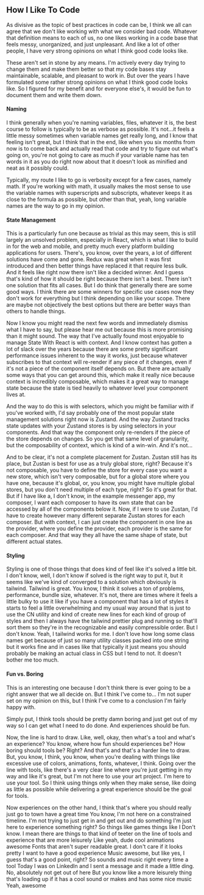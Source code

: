 ## How I Like To Code

As divisive as the topic of best practices in code can be, I think we all can
agree that we don't like working with what we consider bad code. Whatever that
definition means to each of us, no one likes working in a code base that feels
messy, unorganized, and just unpleasant. And like a lot of other people, I have
very strong opinions on what I think good code looks like.

These aren't set in stone by any means. I'm actively every day trying to change
them and make them better so that my code bases stay maintainable, scalable, and
pleasant to work in. But over the years I have formulated some rather strong
opinions on what I think good code looks like. So I figured for my benefit and
for everyone else's, it would be fun to document them and write them down.

#### Naming

I think generally when you're naming variables, files, whatever it is, the best
course to follow is typically to be as verbose as possible. It's not...it feels
a little messy sometimes when variable names get really long, and I know that
feeling isn't great, but I think that in the end, like when you six months from
now is to come back and actually read that code and try to figure out what's
going on, you're not going to care as much if your variable name has ten words
in it as you do right now about that it doesn't look as minified and neat as it
possibly could.

Typically, my route I like to go is verbosity except for a few cases, namely
math. If you're working with math, it usually makes the most sense to use the
variable names with superscripts and subscripts, whatever keeps it as close to
the formula as possible, but other than that, yeah, long variable names are the
way to go in my opinion.

#### State Management

This is a particularly fun one because as trivial as this may seem, this is
still largely an unsolved problem, especially in React, which is what I like to
build in for the web and mobile, and pretty much every platform building
applications for users. There's, you know, over the years, a lot of different
solutions have come and gone. Redux was great when it was first introduced and
then better things have replaced it that require less bulk. And it feels like
right now there isn't like a decided winner. And I guess that's kind of how it
should be right because there isn't a best. There isn't one solution that fits
all cases. But I do think that generally there are some good ways. I think there
are some winners for specific use cases now they don't work for everything but I
think depending on like your scope. There are maybe not objectively the best
options but there are better ways than others to handle things.

Now I know you might read the next few words and immediately dismiss what I have
to say, but please hear me out because this is more promising than it might
sound. The way that I've actually found most enjoyable to manage State With
React is with context. And I know context has gotten a lot of slack over the
years because there are some pretty significant performance issues inherent to
the way it works, just because whatever subscribes to that context will
re-render if any piece of it changes, even if it's not a piece of the component
itself depends on. But there are actually some ways that you can get around
this, which make it really nice because context is incredibly composable, which
makes it a great way to manage state because the state is tied heavily to
whatever level your component lives at.

And the way to do this is with selectors, which you might be familiar with if
you've worked with, I'd say probably one of the most popular state management
solutions right now is Zustand. And the way Zustand tracks state updates with
your Zustand stores is by using selectors in your components. And that way the
component only re-renders if the piece of the store depends on changes. So you
get that same level of granularity, but the composability of context, which is
kind of a win-win. And it's not...

And to be clear, it's not a complete placement for Zustan. Zustan still has its
place, but Zustan is best for use as a truly global store, right? Because it's
not composable, you have to define the store for every case you want a new
store, which isn't very composable, but for a global store where you have one,
because it's global, or, you know, you might have multiple global stores, but
you don't need multiple of each type, right? So it's great for that. But if I
have like a, I don't know, in the example messenger app, my composer, I want
each composer to have its own state that can be accessed by all of the
components below it. Now, if I were to use Zustan, I'd have to create however
many different separate Zustan stores for each composer. But with context, I can
just create the component in one line as the provider, where you define the
provider, each provider is the same for each composer. And that way they all
have the same shape of state, but different actual states.

#### Styling

Styling is one of those things that does kind of feel like it's solved a little
bit. I don't know, well, I don't know if solved is the right way to put it, but
it seems like we've kind of converged to a solution which obviously is tailwind.
Tailwind is great. You know, I think it solves a ton of problems, performance,
bundle size, whatever. It's not, there are times where it feels a little bulky
to use it like if you have a component that has a lot of styles it starts to
feel a little overwhelming and my usual way around that is just to use the CN
utility and kind of create new lines for each kind of group of styles and then I
always have the tailwind prettier plug and running so that'll sort them so
they're in the recognizable and easily compressible order. But I don't know.
Yeah, I tailwind works for me. I don't love how long some class names get
because of just so many utility classes packed into one string but it works fine
and in cases like that typically it just means you should probably be making an
actual class in CSS but I tend to not. It doesn't bother me too much.

#### Fun vs. Boring

This is an interesting one because I don't think there is ever going to be a
right answer that we all decide on. But I think I've come to... I'm not super
set on my opinion on this, but I think I've come to a conclusion I'm fairly
happy with.

Simply put, I think tools should be pretty damn boring and just get out of my
way so I can get what I need to do done. And experiences should be fun.

Now, the line is hard to draw. Like, well, okay, then what's a tool and what's
an experience? You know, where how fun should experiences be? How boring should
tools be? Right? And that's and that's a harder line to draw. But, you know, I
think, you know, when you're dealing with things like excessive use of colors,
animations, fonts, whatever, I think. Going over the line with tools, like
there's a very clear line where you're just getting in my way and like it's
great, but I'm not here to use your art project. I'm here to use your tool. So I
think using things only when they make sense, like doing as little as possible
while delivering a great experience should be the goal for tools.

Now experiences on the other hand, I think that's where you should really just
go to town have a great time You know, I'm not here on a constrained timeline.
I'm not trying to just get in and get out and do something I'm just here to
experience something right? So things like games things like I Don't know. I
mean there are things to that kind of teeter on the line of tools and experience
that are more leisurely Like yeah, dude cool animations awesome Fonts that
aren't super readable great. I don't care if it looks pretty I want to have a
good experience Music awesome, but like yes, I guess that's a good point, right?
So sounds and music right every time a tool Today I was on LinkedIn and I sent a
message and it made a little ding. No, absolutely not get out of here But you
know like a more leisurely thing that's loading up if it has a cool sound or
makes and has some nice music Yeah, awesome
